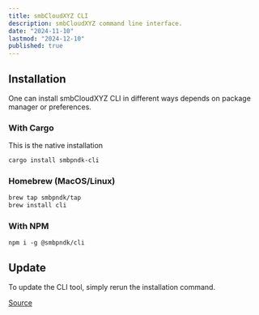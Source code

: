 ```yaml
---
title: smbCloudXYZ CLI
description: smbCloudXYZ command line interface.
date: "2024-11-10"
lastmod: "2024-12-10"
published: true
---
```


## Installation

One can install smbCloudXYZ CLI in different ways depends on package manager or preferences. 

### With Cargo

This is the native installation

```bash
cargo install smbpndk-cli
```

### Homebrew (MacOS/Linux)

```bash
brew tap smbpndk/tap
brew install cli
```

### With NPM

```
npm i -g @smbpndk/cli
```

## Update

To update the CLI tool, simply rerun the installation command.

[Source](https://github.com/smbcloudXYZ/smbcloud-cli)